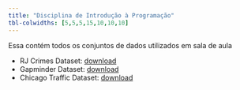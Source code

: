 ```yaml
---
title: "Disciplina de Introdução à Programação"
tbl-colwidths: [5,5,5,15,10,10,10]
---
```


Essa contém todos os conjuntos de dados utilizados em sala de aula

- RJ Crimes Dataset: [download](https://github.com/ArthurCheib/fb-student-dashboard/blob/main/fb-dashboard/datasets/datasets-crime.zip)
- Gapminder Dataset: [download](https://github.com/ArthurCheib/fb-student-dashboard/blob/main/fb-dashboard/datasets/gapminder.csv)
- Chicago Traffic Dataset: [download](https://github.com/ArthurCheib/fb-student-dashboard/blob/main/fb-dashboard/datasets/datasets-traffic-chicago.zip)